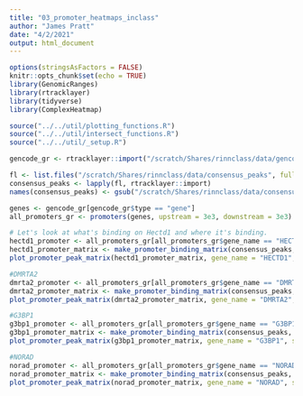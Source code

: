 ```yaml
---
title: "03_promoter_heatmaps_inclass"
author: "James Pratt"
date: "4/2/2021"
output: html_document
---
```


```r
options(stringsAsFactors = FALSE)
knitr::opts_chunk$set(echo = TRUE)
library(GenomicRanges)
library(rtracklayer)
library(tidyverse)
library(ComplexHeatmap)

source("../../util/plotting_functions.R")
source("../../util/intersect_functions.R")
source("../../util/_setup.R")
```

```r
gencode_gr <- rtracklayer::import("/scratch/Shares/rinnclass/data/gencode.v32.annotation.gtf")

fl <- list.files("/scratch/Shares/rinnclass/data/consensus_peaks", full.names = TRUE)
consensus_peaks <- lapply(fl, rtracklayer::import)
names(consensus_peaks) <- gsub("/scratch/Shares/rinnclass/data/consensus_peaks/|.bed", "", fl)
```

```r
genes <- gencode_gr[gencode_gr$type == "gene"]
all_promoters_gr <- promoters(genes, upstream = 3e3, downstream = 3e3)
```

```r
# Let's look at what's binding on Hectd1 and where it's binding.
hectd1_promoter <- all_promoters_gr[all_promoters_gr$gene_name == "HECTD1"]
hectd1_promoter_matrix <- make_promoter_binding_matrix(consensus_peaks, hectd1_promoter)
plot_promoter_peak_matrix(hectd1_promoter_matrix, gene_name = "HECTD1", save_pdf = TRUE)
```

```r
#DMRTA2
dmrta2_promoter <- all_promoters_gr[all_promoters_gr$gene_name == "DMRTA2"]
dmrta2_promoter_matrix <- make_promoter_binding_matrix(consensus_peaks, dmrta2_promoter)
plot_promoter_peak_matrix(dmrta2_promoter_matrix, gene_name = "DMRTA2", save_pdf = TRUE)

```

```r
#G3BP1
g3bp1_promoter <- all_promoters_gr[all_promoters_gr$gene_name == "G3BP1"]
g3bp1_promoter_matrix <- make_promoter_binding_matrix(consensus_peaks, g3bp1_promoter)
plot_promoter_peak_matrix(g3bp1_promoter_matrix, gene_name = "G3BP1", save_pdf = TRUE)

```


```r
#NORAD
norad_promoter <- all_promoters_gr[all_promoters_gr$gene_name == "NORAD"]
norad_promoter_matrix <- make_promoter_binding_matrix(consensus_peaks, norad_promoter)
plot_promoter_peak_matrix(norad_promoter_matrix, gene_name = "NORAD", save_pdf = TRUE)

```